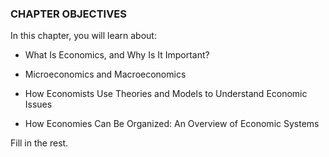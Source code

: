 ### **CHAPTER OBJECTIVES**

In this chapter, you will learn about:

-   What Is Economics, and Why Is It Important?

-   Microeconomics and Macroeconomics

-   How Economists Use Theories and Models to Understand Economic Issues

-   How Economies Can Be Organized: An Overview of Economic Systems

Fill in the rest.